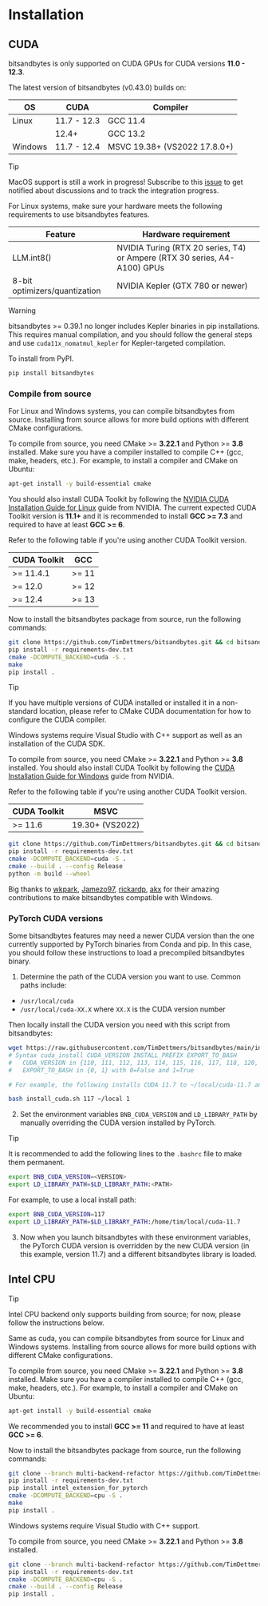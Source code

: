 # Installation

## CUDA

bitsandbytes is only supported on CUDA GPUs for CUDA versions **11.0 - 12.3**.

The latest version of bitsandbytes (v0.43.0) builds on:

| OS | CUDA | Compiler |
|---|---|---|
| Linux | 11.7 - 12.3 | GCC 11.4 |
|  | 12.4+ | GCC 13.2 |
| Windows | 11.7 - 12.4 | MSVC 19.38+ (VS2022 17.8.0+) |

> [!TIP]
> MacOS support is still a work in progress! Subscribe to this [issue](https://github.com/TimDettmers/bitsandbytes/issues/1020) to get notified about discussions and to track the integration progress.

For Linux systems, make sure your hardware meets the following requirements to use bitsandbytes features.

| **Feature** | **Hardware requirement** |
|---|---|
| LLM.int8() | NVIDIA Turing (RTX 20 series, T4) or Ampere (RTX 30 series, A4-A100) GPUs |
| 8-bit optimizers/quantization | NVIDIA Kepler (GTX 780 or newer) |

> [!WARNING]
> bitsandbytes >= 0.39.1 no longer includes Kepler binaries in pip installations. This requires manual compilation, and you should follow the general steps and use `cuda11x_nomatmul_kepler` for Kepler-targeted compilation.

To install from PyPI.

```bash
pip install bitsandbytes
```

### Compile from source

For Linux and Windows systems, you can compile bitsandbytes from source. Installing from source allows for more build options with different CMake configurations.

<hfoptions id="source">
<hfoption id="Linux">

To compile from source, you need CMake >= **3.22.1** and Python >= **3.8** installed. Make sure you have a compiler installed to compile C++ (gcc, make, headers, etc.). For example, to install a compiler and CMake on Ubuntu:

```bash
apt-get install -y build-essential cmake
```

You should also install CUDA Toolkit by following the [NVIDIA CUDA Installation Guide for Linux](https://docs.nvidia.com/cuda/cuda-installation-guide-linux/index.html) guide from NVIDIA. The current expected CUDA Toolkit version is **11.1+** and it is recommended to install **GCC >= 7.3** and required to have at least **GCC >= 6**.

Refer to the following table if you're using another CUDA Toolkit version.

| CUDA Toolkit | GCC |
|---|---|
| >= 11.4.1 | >= 11 |
| >= 12.0 | >= 12 |
| >= 12.4 | >= 13 |

Now to install the bitsandbytes package from source, run the following commands:

```bash
git clone https://github.com/TimDettmers/bitsandbytes.git && cd bitsandbytes/
pip install -r requirements-dev.txt
cmake -DCOMPUTE_BACKEND=cuda -S .
make
pip install .
```

> [!TIP]
> If you have multiple versions of CUDA installed or installed it in a non-standard location, please refer to CMake CUDA documentation for how to configure the CUDA compiler.

</hfoption>
<hfoption id="Windows">

Windows systems require Visual Studio with C++ support as well as an installation of the CUDA SDK.

To compile from source, you need CMake >= **3.22.1** and Python >= **3.8** installed. You should also install CUDA Toolkit by following the [CUDA Installation Guide for Windows](https://docs.nvidia.com/cuda/cuda-installation-guide-microsoft-windows/index.html) guide from NVIDIA.

Refer to the following table if you're using another CUDA Toolkit version.

| CUDA Toolkit | MSVC |
|---|---|
| >= 11.6 | 19.30+ (VS2022) |

```bash
git clone https://github.com/TimDettmers/bitsandbytes.git && cd bitsandbytes/
pip install -r requirements-dev.txt
cmake -DCOMPUTE_BACKEND=cuda -S .
cmake --build . --config Release
python -m build --wheel
```

Big thanks to [wkpark](https://github.com/wkpark), [Jamezo97](https://github.com/Jamezo97), [rickardp](https://github.com/rickardp), [akx](https://github.com/akx) for their amazing contributions to make bitsandbytes compatible with Windows.

</hfoption>
</hfoptions>

### PyTorch CUDA versions

Some bitsandbytes features may need a newer CUDA version than the one currently supported by PyTorch binaries from Conda and pip. In this case, you should follow these instructions to load a precompiled bitsandbytes binary.

1. Determine the path of the CUDA version you want to use. Common paths include:

* `/usr/local/cuda`
* `/usr/local/cuda-XX.X` where `XX.X` is the CUDA version number

Then locally install the CUDA version you need with this script from bitsandbytes:

```bash
wget https://raw.githubusercontent.com/TimDettmers/bitsandbytes/main/install_cuda.sh
# Syntax cuda_install CUDA_VERSION INSTALL_PREFIX EXPORT_TO_BASH
#   CUDA_VERSION in {110, 111, 112, 113, 114, 115, 116, 117, 118, 120, 121, 122, 123, 124}
#   EXPORT_TO_BASH in {0, 1} with 0=False and 1=True

# For example, the following installs CUDA 11.7 to ~/local/cuda-11.7 and exports the path to your .bashrc

bash install_cuda.sh 117 ~/local 1
```

2. Set the environment variables `BNB_CUDA_VERSION` and `LD_LIBRARY_PATH` by manually overriding the CUDA version installed by PyTorch.

> [!TIP]
> It is recommended to add the following lines to the `.bashrc` file to make them permanent.

```bash
export BNB_CUDA_VERSION=<VERSION>
export LD_LIBRARY_PATH=$LD_LIBRARY_PATH:<PATH>
```

For example, to use a local install path:

```bash
export BNB_CUDA_VERSION=117
export LD_LIBRARY_PATH=$LD_LIBRARY_PATH:/home/tim/local/cuda-11.7
```

3. Now when you launch bitsandbytes with these environment variables, the PyTorch CUDA version is overridden by the new CUDA version (in this example, version 11.7) and a different bitsandbytes library is loaded.


## Intel CPU

> [!TIP]
> Intel CPU backend only supports building from source; for now, please follow the instructions below.

Same as cuda, you can compile bitsandbytes from source for Linux and Windows systems. Installing from source allows for more build options with different CMake configurations.

<hfoptions id="source">
<hfoption id="Linux">

To compile from source, you need CMake >= **3.22.1** and Python >= **3.8** installed. Make sure you have a compiler installed to compile C++ (gcc, make, headers, etc.). For example, to install a compiler and CMake on Ubuntu:

```bash
apt-get install -y build-essential cmake
```

We recommended you to install **GCC >= 11** and required to have at least **GCC >= 6**.

Now to install the bitsandbytes package from source, run the following commands:

```bash
git clone --branch multi-backend-refactor https://github.com/TimDettmers/bitsandbytes.git && cd bitsandbytes/
pip install -r requirements-dev.txt
pip install intel_extension_for_pytorch
cmake -DCOMPUTE_BACKEND=cpu -S .
make
pip install .
```

</hfoption>
<hfoption id="Windows">

Windows systems require Visual Studio with C++ support.

To compile from source, you need CMake >= **3.22.1** and Python >= **3.8** installed.

```bash
git clone --branch multi-backend-refactor https://github.com/TimDettmers/bitsandbytes.git && cd bitsandbytes/
pip install -r requirements-dev.txt
cmake -DCOMPUTE_BACKEND=cpu -S .
cmake --build . --config Release
pip install .
```

</hfoption>
</hfoptions>
